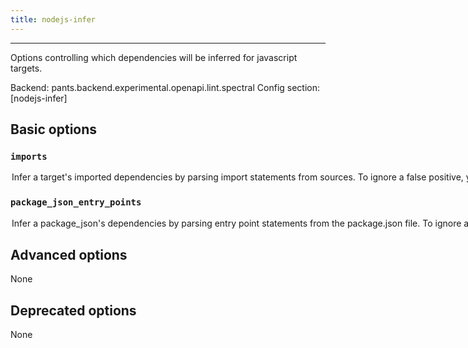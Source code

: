 ```yaml
---
title: nodejs-infer
---
```



---

Options controlling which dependencies will be inferred for javascript targets.

Backend: <span className="color--primary">pants.backend.experimental.openapi.lint.spectral</span>
Config section: <span className="color--primary">[nodejs-infer]</span>

<span className={styles.options}>

## Basic options

### `imports`

<Option
  cli_repr={`--[no-]nodejs-infer-imports`}
  env_repr='PANTS_NODEJS_INFER_IMPORTS'
  default_repr={`True`}
>

Infer a target&#x27;s imported dependencies by parsing import statements from sources.

To ignore a false positive, you can either put `// pants: no-infer-dep` on the line of the import or put `!{bad_address}` in the `dependencies` field of your target.

</Option>

### `package_json_entry_points`

<Option
  cli_repr={`--[no-]nodejs-infer-package-json-entry-points`}
  env_repr='PANTS_NODEJS_INFER_PACKAGE_JSON_ENTRY_POINTS'
  default_repr={`True`}
>

Infer a `package_json`&#x27;s dependencies by parsing entry point statements from the package.json file.

To ignore a false positive, you can put `!{bad_address}` in the `dependencies` field of the `package_json` target.

See https://nodejs.org/api/packages.html#package-entry-points and

```
https://docs.npmjs.com/cli/v9/configuring-npm/package-json#browser.
```

</Option>

## Advanced options

None

## Deprecated options

None

</span>
